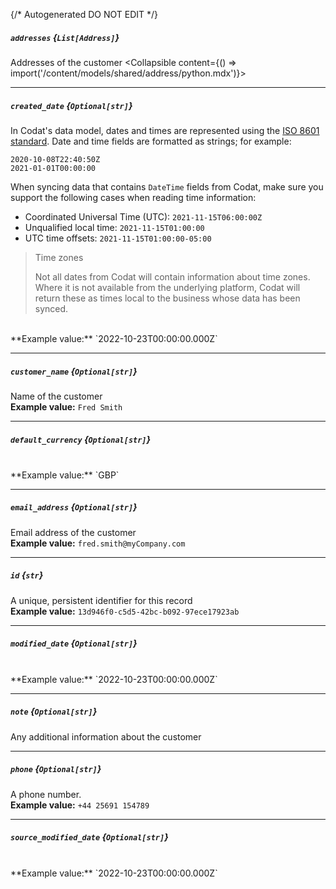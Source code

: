 {/* Autogenerated DO NOT EDIT  */}

##### `addresses` *{`List[Address]`}*
Addresses of the customer
<Collapsible content={() => import('/content/models/shared/address/python.mdx')}>
</Collapsible>

---
##### `created_date` *{`Optional[str]`}*
In Codat's data model, dates and times are represented using the <a class="external" href="https://en.wikipedia.org/wiki/ISO_8601" target="_blank">ISO 8601 standard</a>. Date and time fields are formatted as strings; for example:

```
2020-10-08T22:40:50Z
2021-01-01T00:00:00
```



When syncing data that contains `DateTime` fields from Codat, make sure you support the following cases when reading time information:

- Coordinated Universal Time (UTC): `2021-11-15T06:00:00Z`
- Unqualified local time: `2021-11-15T01:00:00`
- UTC time offsets: `2021-11-15T01:00:00-05:00`

> Time zones
> 
> Not all dates from Codat will contain information about time zones.  
> Where it is not available from the underlying platform, Codat will return these as times local to the business whose data has been synced.
<br/>
**Example value:** `2022-10-23T00:00:00.000Z`

---
##### `customer_name` *{`Optional[str]`}*
Name of the customer
<br/>
**Example value:** `Fred Smith`

---
##### `default_currency` *{`Optional[str]`}*
<br/>
**Example value:** `GBP`

---
##### `email_address` *{`Optional[str]`}*
Email address of the customer
<br/>
**Example value:** `fred.smith@myCompany.com`

---
##### `id` *{`str`}*
A unique, persistent identifier for this record
<br/>
**Example value:** `13d946f0-c5d5-42bc-b092-97ece17923ab`

---
##### `modified_date` *{`Optional[str]`}*
<br/>
**Example value:** `2022-10-23T00:00:00.000Z`

---
##### `note` *{`Optional[str]`}*
Any additional information about the customer

---
##### `phone` *{`Optional[str]`}*
A phone number.
<br/>
**Example value:** `+44 25691 154789`

---
##### `source_modified_date` *{`Optional[str]`}*
<br/>
**Example value:** `2022-10-23T00:00:00.000Z`

